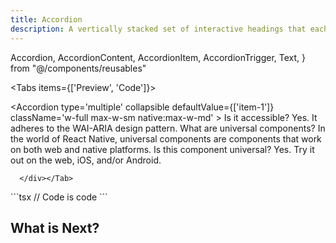 ```yaml
---
title: Accordion
description: A vertically stacked set of interactive headings that each reveal a section of content.
---
```


  Accordion,
  AccordionContent,
  AccordionItem,
  AccordionTrigger,
  Text,
} from "@/components/reusables"



<Tabs items={['Preview', 'Code']}>
  <Tab value="Preview">
  <div className=" flex justify-center py-8">

 <Accordion
        type='multiple'
        collapsible
        defaultValue={['item-1']}
        className='w-full max-w-sm native:max-w-md'
      >
        <AccordionItem value='item-1'>
          <AccordionTrigger>
            <Text>Is it accessible?</Text>
          </AccordionTrigger>
          <AccordionContent>
            <Text>Yes. It adheres to the WAI-ARIA design pattern.</Text>
          </AccordionContent>
        </AccordionItem>
        <AccordionItem value='item-2'>
          <AccordionTrigger>
            <Text>What are universal components?</Text>
          </AccordionTrigger>
          <AccordionContent>
            <Text>
              In the world of React Native, universal components are components that work on both
              web and native platforms.
            </Text>
          </AccordionContent>
        </AccordionItem>
        <AccordionItem value='item-3'>
          <AccordionTrigger>
            <Text>Is this component universal?</Text>
          </AccordionTrigger>
          <AccordionContent>
            <Text>Yes. Try it out on the web, iOS, and/or Android.</Text>
          </AccordionContent>
        </AccordionItem>
      </Accordion>
      
      </div></Tab>
  <Tab value="Code">
    ```tsx
    // Code is code
    ```
  </Tab>
</Tabs>


## What is Next?

<Cards>
  <Card title="Learn more about Next.js" href="https://nextjs.org/docs" />
  <Card title="Learn more about Fumadocs" href="https://fumadocs.vercel.app" />
</Cards>
